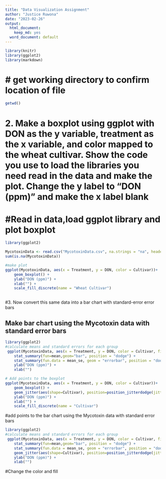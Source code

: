 ```yaml
---
title: "Data Visualization Assignment"
author: "Justice Ruwona"
date: "2023-02-26"
output: 
  html_document:
    keep_md: yes
  word_document: default
---
```

```r
library(knitr)
library(ggplot2)
library(markdown)
```

# #  get working directory to confirm location of file
```r
getwd()
```
# 2. Make a boxplot using ggplot with DON as the y variable, treatment as the x variable, and color mapped to the wheat cultivar. Show the code you use to load the libraries you need read in the data and make the plot. Change the y label to “DON (ppm)” and make the x label blank

# #Read in data,load ggplot library and plot boxplot
```r
library(ggplot2)

MycotoxinData <- read.csv("MycotoxinData.csv", na.strings = "na", header = TRUE)
sum(is.na(MycotoxinData))

#make plot
ggplot(MycotoxinData, aes(x = Treatment, y = DON, color = Cultivar))+
    geom_boxplot() +
    ylab("DON (ppm)") +
    xlab("") +
    scale_fill_discrete(name = "Wheat Cultivar")
    
```



#3. Now convert this same data into a bar chart with standard-error error bars

## Make bar chart using the Mycotoxin data with standard error bars
```r
library(ggplot2)
#calculate means and standard errors for each group
 ggplot(MycotoxinData, aes(x = Treatment, y = DON, color = Cultivar, fill = Cultivar))+
    stat_summary(fun=mean,geom="bar", position = "dodge") +
    stat_summary(fun.data = mean_se, geom = "errorbar", position = "dodge") +
    ylab("DON (ppm)") +
    xlab("")
```
```r
# Add points to the boxplot
ggplot(MycotoxinData, aes(x = Treatment, y = DON, color = Cultivar))+
    geom_boxplot() +
    geom_jitter(aes(shape=Cultivar), position=position_jitterdodge(jitter.width=0.2, dodge.width=0.9), size=2, stroke=0.5) +
    ylab("DON (ppm)") +
    xlab("") +
    scale_fill_discrete(name = "Cultivar")

```
#add points to the bar chart using the Mycotoxin data with standard error bars
```r
library(ggplot2)
#calculate means and standard errors for each group
 ggplot(MycotoxinData, aes(x = Treatment, y = DON, color = Cultivar, fill = Cultivar))+
    stat_summary(fun=mean,geom="bar", position = "dodge") +
    stat_summary(fun.data = mean_se, geom = "errorbar", position = "dodge") +
    geom_jitter(aes(shape=Cultivar), position=position_jitterdodge(jitter.width=0.2, dodge.width=0.9), size=2, stroke=0.5) +
    ylab("DON (ppm)") +
    xlab("")
```
#Change the color and fill 
```r
```
